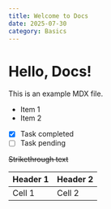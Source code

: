 ```yaml
---
title: Welcome to Docs
date: 2025-07-30
category: Basics
---
```


# Hello, Docs!

This is an example MDX file.

- Item 1
- Item 2

- [x] Task completed
- [ ] Task pending

~~Strikethrough text~~

| Header 1 | Header 2 |
| -------- | -------- |
| Cell 1   | Cell 2   |


